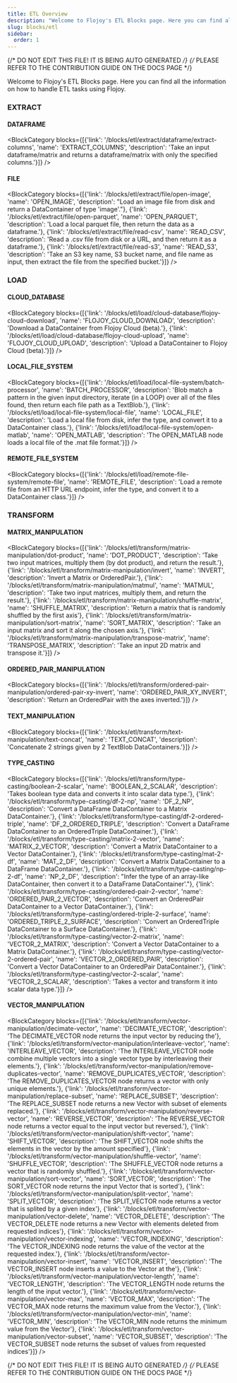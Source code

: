 ```yaml
---
title: ETL Overview
description: "Welcome to Flojoy's ETL Blocks page. Here you can find all the information on how to handle ETL tasks using Flojoy."
slug: blocks/etl
sidebar:
  order: 1
---
```


{/* DO NOT EDIT THIS FILE! IT IS BEING AUTO GENERATED */}
{/* PLEASE REFER TO THE CONTRIBUTION GUIDE ON THE DOCS PAGE */}


Welcome to Flojoy's ETL Blocks page. Here you can find all the information on how to handle ETL tasks using Flojoy.

### EXTRACT
#### DATAFRAME
<BlockCategory blocks={[{'link': '/blocks/etl/extract/dataframe/extract-columns', 'name': 'EXTRACT_COLUMNS', 'description': 'Take an input dataframe/matrix and returns a dataframe/matrix with only the specified columns.'}]} />

#### FILE
<BlockCategory blocks={[{'link': '/blocks/etl/extract/file/open-image', 'name': 'OPEN_IMAGE', 'description': "Load an image file from disk and return a DataContainer of type 'image'."}, {'link': '/blocks/etl/extract/file/open-parquet', 'name': 'OPEN_PARQUET', 'description': 'Load a local parquet file, then return the data as a dataframe.'}, {'link': '/blocks/etl/extract/file/read-csv', 'name': 'READ_CSV', 'description': 'Read a .csv file from disk or a URL, and then return it as a dataframe.'}, {'link': '/blocks/etl/extract/file/read-s3', 'name': 'READ_S3', 'description': 'Take an S3 key name, S3 bucket name, and file name as input, then extract the file from the specified bucket.'}]} />


### LOAD
#### CLOUD_DATABASE
<BlockCategory blocks={[{'link': '/blocks/etl/load/cloud-database/flojoy-cloud-download', 'name': 'FLOJOY_CLOUD_DOWNLOAD', 'description': 'Download a DataContainer from Flojoy Cloud (beta).'}, {'link': '/blocks/etl/load/cloud-database/flojoy-cloud-upload', 'name': 'FLOJOY_CLOUD_UPLOAD', 'description': 'Upload a DataContainer to Flojoy Cloud (beta).'}]} />

#### LOCAL_FILE_SYSTEM
<BlockCategory blocks={[{'link': '/blocks/etl/load/local-file-system/batch-processor', 'name': 'BATCH_PROCESSOR', 'description': 'Blob match a pattern in the given input directory, iterate (in a LOOP) over all of the files found, then return each file path as a TextBlob.'}, {'link': '/blocks/etl/load/local-file-system/local-file', 'name': 'LOCAL_FILE', 'description': 'Load a local file from disk, infer the type, and convert it to a DataContainer class.'}, {'link': '/blocks/etl/load/local-file-system/open-matlab', 'name': 'OPEN_MATLAB', 'description': 'The OPEN_MATLAB node loads a local file of the .mat file format.'}]} />

#### REMOTE_FILE_SYSTEM
<BlockCategory blocks={[{'link': '/blocks/etl/load/remote-file-system/remote-file', 'name': 'REMOTE_FILE', 'description': 'Load a remote file from an HTTP URL endpoint, infer the type, and convert it to a DataContainer class.'}]} />


### TRANSFORM
#### MATRIX_MANIPULATION
<BlockCategory blocks={[{'link': '/blocks/etl/transform/matrix-manipulation/dot-product', 'name': 'DOT_PRODUCT', 'description': 'Take two input matrices, multiply them (by dot product), and return the result.'}, {'link': '/blocks/etl/transform/matrix-manipulation/invert', 'name': 'INVERT', 'description': 'Invert a Matrix or OrderedPair.'}, {'link': '/blocks/etl/transform/matrix-manipulation/matmul', 'name': 'MATMUL', 'description': 'Take two input matrices, multiply them, and return the result.'}, {'link': '/blocks/etl/transform/matrix-manipulation/shuffle-matrix', 'name': 'SHUFFLE_MATRIX', 'description': 'Return a matrix that is randomly shuffled by the first axis'}, {'link': '/blocks/etl/transform/matrix-manipulation/sort-matrix', 'name': 'SORT_MATRIX', 'description': 'Take an input matrix and sort it along the chosen axis.'}, {'link': '/blocks/etl/transform/matrix-manipulation/transpose-matrix', 'name': 'TRANSPOSE_MATRIX', 'description': 'Take an input 2D matrix and transpose it.'}]} />

#### ORDERED_PAIR_MANIPULATION
<BlockCategory blocks={[{'link': '/blocks/etl/transform/ordered-pair-manipulation/ordered-pair-xy-invert', 'name': 'ORDERED_PAIR_XY_INVERT', 'description': 'Return an OrderedPair with the axes inverted.'}]} />

#### TEXT_MANIPULATION
<BlockCategory blocks={[{'link': '/blocks/etl/transform/text-manipulation/text-concat', 'name': 'TEXT_CONCAT', 'description': 'Concatenate 2 strings given by 2 TextBlob DataContainers.'}]} />

#### TYPE_CASTING
<BlockCategory blocks={[{'link': '/blocks/etl/transform/type-casting/boolean-2-scalar', 'name': 'BOOLEAN_2_SCALAR', 'description': 'Takes boolean type data and converts it into scalar data type.'}, {'link': '/blocks/etl/transform/type-casting/df-2-np', 'name': 'DF_2_NP', 'description': 'Convert a DataFrame DataContainer to a Matrix DataContainer.'}, {'link': '/blocks/etl/transform/type-casting/df-2-ordered-triple', 'name': 'DF_2_ORDERED_TRIPLE', 'description': 'Convert a DataFrame DataContainer to an OrderedTriple DataContainer.'}, {'link': '/blocks/etl/transform/type-casting/matrix-2-vector', 'name': 'MATRIX_2_VECTOR', 'description': 'Convert a Matrix DataContainer to a Vector DataContainer.'}, {'link': '/blocks/etl/transform/type-casting/mat-2-df', 'name': 'MAT_2_DF', 'description': 'Convert a Matrix DataContainer to a DataFrame DataContainer.'}, {'link': '/blocks/etl/transform/type-casting/np-2-df', 'name': 'NP_2_DF', 'description': "Infer the type of an array-like DataContainer, then convert it to a DataFrame DataContainer'."}, {'link': '/blocks/etl/transform/type-casting/ordered-pair-2-vector', 'name': 'ORDERED_PAIR_2_VECTOR', 'description': 'Convert an OrderedPair DataContainer to a Vector DataContainer.'}, {'link': '/blocks/etl/transform/type-casting/ordered-triple-2-surface', 'name': 'ORDERED_TRIPLE_2_SURFACE', 'description': 'Convert an OrderedTriple DataContainer to a Surface DataContainer.'}, {'link': '/blocks/etl/transform/type-casting/vector-2-matrix', 'name': 'VECTOR_2_MATRIX', 'description': 'Convert a Vector DataContainer to a Matrix DataContainer.'}, {'link': '/blocks/etl/transform/type-casting/vector-2-ordered-pair', 'name': 'VECTOR_2_ORDERED_PAIR', 'description': 'Convert a Vector DataContainer to an OrderedPair DataContainer.'}, {'link': '/blocks/etl/transform/type-casting/vector-2-scalar', 'name': 'VECTOR_2_SCALAR', 'description': 'Takes a vector and transform it into scalar data type.'}]} />

#### VECTOR_MANIPULATION
<BlockCategory blocks={[{'link': '/blocks/etl/transform/vector-manipulation/decimate-vector', 'name': 'DECIMATE_VECTOR', 'description': 'The DECIMATE_VECTOR node returns the input vector by reducing the'}, {'link': '/blocks/etl/transform/vector-manipulation/interleave-vector', 'name': 'INTERLEAVE_VECTOR', 'description': 'The INTERLEAVE_VECTOR node combine multiple vectors into a single vector type by interleaving their elements.'}, {'link': '/blocks/etl/transform/vector-manipulation/remove-duplicates-vector', 'name': 'REMOVE_DUPLICATES_VECTOR', 'description': 'The REMOVE_DUPLICATES_VECTOR node returns a vector with only unique elements.'}, {'link': '/blocks/etl/transform/vector-manipulation/replace-subset', 'name': 'REPLACE_SUBSET', 'description': 'The REPLACE_SUBSET node returns a new Vector with subset of elements replaced.'}, {'link': '/blocks/etl/transform/vector-manipulation/reverse-vector', 'name': 'REVERSE_VECTOR', 'description': 'The REVERSE_VECTOR node returns a vector equal to the input vector but reversed.'}, {'link': '/blocks/etl/transform/vector-manipulation/shift-vector', 'name': 'SHIFT_VECTOR', 'description': 'The SHIFT_VECTOR node shifts the elements in the vector by the amount specified'}, {'link': '/blocks/etl/transform/vector-manipulation/shuffle-vector', 'name': 'SHUFFLE_VECTOR', 'description': 'The SHUFFLE_VECTOR node returns a vector that is randomly shuffled.'}, {'link': '/blocks/etl/transform/vector-manipulation/sort-vector', 'name': 'SORT_VECTOR', 'description': 'The SORT_VECTOR node returns the input Vector that is sorted'}, {'link': '/blocks/etl/transform/vector-manipulation/split-vector', 'name': 'SPLIT_VECTOR', 'description': 'The SPLIT_VECTOR node returns a vector that is splited by a given index'}, {'link': '/blocks/etl/transform/vector-manipulation/vector-delete', 'name': 'VECTOR_DELETE', 'description': 'The VECTOR_DELETE node returns a new Vector with elements deleted from requested indices'}, {'link': '/blocks/etl/transform/vector-manipulation/vector-indexing', 'name': 'VECTOR_INDEXING', 'description': 'The VECTOR_INDEXING node returns the value of the vector at the requested index.'}, {'link': '/blocks/etl/transform/vector-manipulation/vector-insert', 'name': 'VECTOR_INSERT', 'description': 'The VECTOR_INSERT node inserts a value to the Vector at the'}, {'link': '/blocks/etl/transform/vector-manipulation/vector-length', 'name': 'VECTOR_LENGTH', 'description': 'The VECTOR_LENGTH node returns the length of the input vector.'}, {'link': '/blocks/etl/transform/vector-manipulation/vector-max', 'name': 'VECTOR_MAX', 'description': 'The VECTOR_MAX node returns the maximum value from the Vector.'}, {'link': '/blocks/etl/transform/vector-manipulation/vector-min', 'name': 'VECTOR_MIN', 'description': 'The VECTOR_MIN node returns the minimum value from the Vector'}, {'link': '/blocks/etl/transform/vector-manipulation/vector-subset', 'name': 'VECTOR_SUBSET', 'description': 'The VECTOR_SUBSET node returns the subset of values from requested indices'}]} />


{/* DO NOT EDIT THIS FILE! IT IS BEING AUTO GENERATED */}
{/* PLEASE REFER TO THE CONTRIBUTION GUIDE ON THE DOCS PAGE */}
